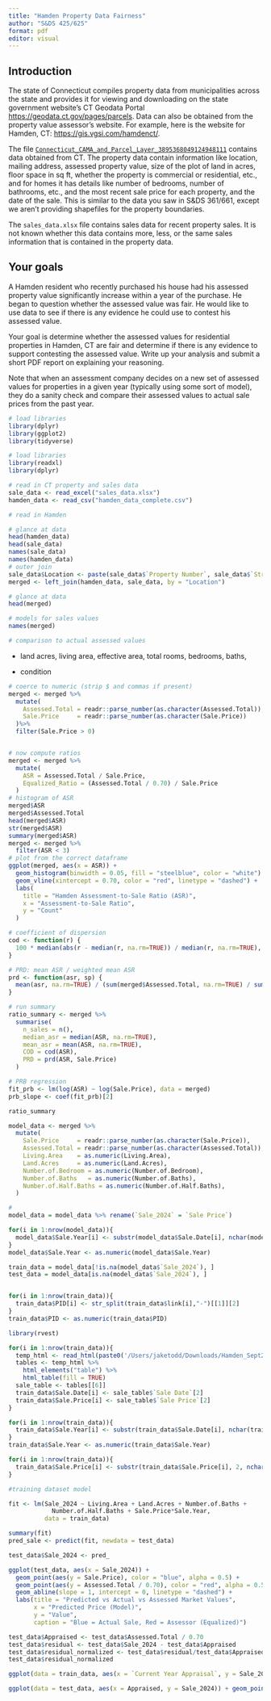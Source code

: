 ```yaml
---
title: "Hamden Property Data Fairness"
author: "S&DS 425/625"
format: pdf
editor: visual
---
```


## Introduction

The state of Connecticut compiles property data from municipalities across the state and provides it for viewing and downloading on the state government website's CT Geodata Portal <https://geodata.ct.gov/pages/parcels>. Data can also be obtained from the property value assessor's website. For example, here is the website for Hamden, CT: <https://gis.vgsi.com/hamdenct/>.

The file [`Connecticut_CAMA_and_Parcel_Layer_3895368049124948111`](https://yaleedu-my.sharepoint.com/:u:/g/personal/brian_macdonald_yale_edu/EVAE5NykXsdLlqI4ufT6nBwBA0_oJh1jqjPioEMQ_G7Fmg?e=qoYauD) contains data obtained from CT. The property data contain information like location, mailing address, assessed property value, size of the plot of land in acres, floor space in sq ft, whether the property is commercial or residential, etc., and for homes it has details like number of bedrooms, number of bathrooms, etc., and the most recent sale price for each property, and the date of the sale. This is similar to the data you saw in S&DS 361/661, except we aren't providing shapefiles for the property boundaries.

The `sales_data.xlsx` file contains sales data for recent property sales. It is not known whether this data contains more, less, or the same sales information that is contained in the property data.

## Your goals

A Hamden resident who recently purchased his house had his assessed property value significantly increase within a year of the purchase. He began to question whether the assessed value was fair. He would like to use data to see if there is any evidence he could use to contest his assessed value.

Your goal is determine whether the assessed values for residential properties in Hamden, CT are fair and determine if there is any evidence to support contesting the assessed value. Write up your analysis and submit a short PDF report on explaining your reasoning.

Note that when an assessment company decides on a new set of assessed values for properties in a given year (typically using some sort of model), they do a sanity check and compare their assessed values to actual sale prices from the past year.

```r
# load libraries
library(dplyr)
library(ggplot2)
library(tidyverse)

```

```r
# load libraries
library(readxl)
library(dplyr)

# read in CT property and sales data
sale_data <- read_excel("sales_data.xlsx")
hamden_data <- read_csv("hamden_data_complete.csv")

# read in Hamden

# glance at data
head(hamden_data)
head(sale_data)
names(sale_data)
names(hamden_data)
# outer join
sale_data$Location <- paste(sale_data$`Property Number`, sale_data$`Street Name`)
merged <- left_join(hamden_data, sale_data, by = "Location")

# glance at data
head(merged)

# models for sales values
names(merged)

# comparison to actual assessed values
```

-   land acres, living area, effective area, total rooms, bedrooms, baths,

-   condition

```r
# coerce to numeric (strip $ and commas if present)
merged <- merged %>%
  mutate(
    Assessed.Total = readr::parse_number(as.character(Assessed.Total)),
    Sale.Price     = readr::parse_number(as.character(Sale.Price))
  )%>%
  filter(Sale.Price > 0)


# now compute ratios
merged <- merged %>%
  mutate(
    ASR = Assessed.Total / Sale.Price,
    Equalized_Ratio = (Assessed.Total / 0.70) / Sale.Price
  )
# histogram of ASR
merged$ASR
merged$Assessed.Total
head(merged$ASR)
str(merged$ASR)
summary(merged$ASR)
merged <- merged %>%
  filter(ASR < 3)
# plot from the correct dataframe
ggplot(merged, aes(x = ASR)) +
  geom_histogram(binwidth = 0.05, fill = "steelblue", color = "white") +
  geom_vline(xintercept = 0.70, color = "red", linetype = "dashed") +
  labs(
    title = "Hamden Assessment-to-Sale Ratio (ASR)",
    x = "Assessment-to-Sale Ratio",
    y = "Count"
  )
```

```r
# coefficient of dispersion
cod <- function(r) {
  100 * median(abs(r - median(r, na.rm=TRUE)) / median(r, na.rm=TRUE), na.rm=TRUE)
}

# PRD: mean ASR / weighted mean ASR
prd <- function(asr, sp) {
  mean(asr, na.rm=TRUE) / (sum(merged$Assessed.Total, na.rm=TRUE) / sum(sp, na.rm=TRUE))
}

# run summary
ratio_summary <- merged %>%
  summarise(
    n_sales = n(),
    median_asr = median(ASR, na.rm=TRUE),
    mean_asr = mean(ASR, na.rm=TRUE),
    COD = cod(ASR),
    PRD = prd(ASR, Sale.Price)
  )

# PRB regression
fit_prb <- lm(log(ASR) ~ log(Sale.Price), data = merged)
prb_slope <- coef(fit_prb)[2]
```

```r
ratio_summary
```

```r
model_data <- merged %>%
  mutate(
    Sale.Price     = readr::parse_number(as.character(Sale.Price)),
    Assessed.Total = readr::parse_number(as.character(Assessed.Total)),
    Living.Area    = as.numeric(Living.Area),
    Land.Acres     = as.numeric(Land.Acres),
    Number.of.Bedroom = as.numeric(Number.of.Bedroom),
    Number.of.Baths   = as.numeric(Number.of.Baths),
    Number.of.Half.Baths = as.numeric(Number.of.Half.Baths),
  )

#
model_data = model_data %>% rename(`Sale_2024` = `Sale Price`)

for(i in 1:nrow(model_data)){
  model_data$Sale.Year[i] <- substr(model_data$Sale.Date[i], nchar(model_data$Sale.Date[i]) - 3, nchar(model_data$Sale.Date[i]))
}
model_data$Sale.Year <- as.numeric(model_data$Sale.Year)

train_data = model_data[!is.na(model_data$`Sale_2024`), ]
test_data = model_data[is.na(model_data$`Sale_2024`), ]



```

```r
for(i in 1:nrow(train_data)){
  train_data$PID[i] <- str_split(train_data$link[i],"-")[[1]][2]
}
train_data$PID <- as.numeric(train_data$PID)

library(rvest)

for(i in 1:nrow(train_data)){
  temp_html <- read_html(paste0('/Users/jaketodd/Downloads/Hamden_Sept2025/',train_data$PID[i],'.html'))
  tables <- temp_html %>% 
    html_elements("table") %>%   
    html_table(fill = TRUE)
  sale_table <- tables[[6]]
  train_data$Sale.Date[i] <- sale_table$`Sale Date`[2]
  train_data$Sale.Price[i] <- sale_table$`Sale Price`[2]
}

for(i in 1:nrow(train_data)){
  train_data$Sale.Year[i] <- substr(train_data$Sale.Date[i], nchar(train_data$Sale.Date[i]) - 3, nchar(train_data$Sale.Date[i]))
}
train_data$Sale.Year <- as.numeric(train_data$Sale.Year)

for(i in 1:nrow(train_data)){
  train_data$Sale.Price[i] <- substr(train_data$Sale.Price[i], 2, nchar(train_data$Sale.Price[i]))
}

```

```r
#training dataset model

fit <- lm(Sale_2024 ~ Living.Area + Land.Acres + Number.of.Baths +
            Number.of.Half.Baths + Sale.Price*Sale.Year,
          data = train_data)

summary(fit)
pred_sale <- predict(fit, newdata = test_data) 

test_data$Sale_2024 <- pred_
```

```r

ggplot(test_data, aes(x = Sale_2024)) +
  geom_point(aes(y = Sale.Price), color = "blue", alpha = 0.5) +
  geom_point(aes(y = Assessed.Total / 0.70), color = "red", alpha = 0.5) +
  geom_abline(slope = 1, intercept = 0, linetype = "dashed") +
  labs(title = "Predicted vs Actual vs Assessed Market Values",
       x = "Predicted Price (Model)",
       y = "Value",
       caption = "Blue = Actual Sale, Red = Assessor (Equalized)")
```

```r
test_data$Appraised <- test_data$Assessed.Total / 0.70
test_data$residual <- test_data$Sale_2024 - test_data$Appraised
test_data$residual_normalized <- test_data$residual/test_data$Appraised
test_data$residual_normalized

```

```r
ggplot(data = train_data, aes(x = `Current Year Appraisal`, y = Sale_2024)) + geom_point() + geom_abline(slope = 1, intercept = 0, linetype = "dashed", color = "red")
```

```r
ggplot(data = test_data, aes(x = Appraised, y = Sale_2024)) + geom_point() + geom_abline(slope = 1, intercept = 0, linetype = "dashed", color = "red")
```
